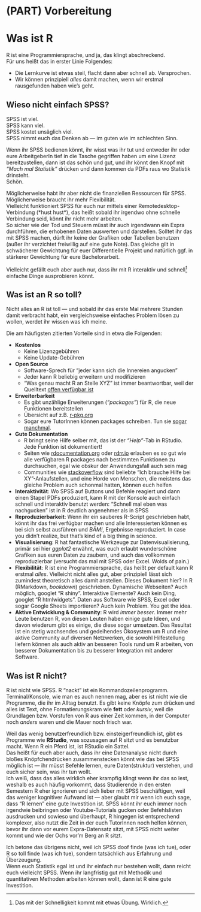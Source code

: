 # (PART) Vorbereitung {-}

# Was ist R

R ist eine Programmiersprache, und ja, das klingt abschreckend.  
Für uns heißt das in erster Linie Folgendes:

- Die Lernkurve ist etwas steil, flacht dann aber schnell ab. Versprochen.
- Wir können prinzipiell _alles_ damit machen, wenn wir erstmal rausgefunden haben wie's geht.

## Wieso nicht einfach SPSS?

SPSS ist viel.  
SPSS kann viel.  
SPSS kostet unsäglich viel.  
SPSS nimmt euch das Denken ab — im guten wie im schlechten Sinn.  

Wenn ihr SPSS bedienen könnt, ihr wisst was ihr tut und entweder ihr oder eure ArbeitgeberIn tief in die Tasche gegriffen haben um eine Lizenz bereitzustellen, dann ist das schön und gut, und ihr könnt den Knopf mit *"Mach mal Statistik"* drücken und dann kommen da PDFs raus wo Statistik drinsteht.  
Schön.

Möglicherweise habt ihr aber nicht die finanziellen Ressourcen für SPSS.  
Möglicherweise braucht ihr mehr Flexibilität.  
Vielleicht funktioniert SPSS für euch nur mittels einer Remotedesktop-Verbindung (\*hust hust\*), das heißt sobald ihr irgendwo ohne schnelle Verbindung seid, könnt ihr nicht mehr arbeiten.  
So sicher wie der Tod und Steuern müsst ihr auch irgendwann ein Expra durchführen, die erhobenen Daten auswerten und darstellen. Solltet ihr das mit SPSS machen, dürft ihr keine der Grafiken oder Tabellen benutzen (außer ihr verzichtet freiwillig auf eine gute Note). Das gleiche gilt in schwächerer Gewichtung für euer Differentielle Projekt und natürlich ggf. in stärkerer Gewichtung für eure Bachelorarbeit.

Vielleicht gefällt euch aber auch nur, dass ihr mit R interaktiv und schnell[^schnell] einfache Dinge ausprobieren könnt. 

## Was ist an R so toll?

Nicht alles an R ist toll — und sobald ihr das erste Mal mehrere Stunden damit verbracht habt, ein vergleichsweise einfaches Problem lösen zu wollen, werdet ihr wissen was ich meine.  

Die am häufigsten zitierten Vorteile sind in etwa die Folgenden:

- **Kostenlos**
    - Keine Lizenzgebühren
    - Keine Update-Gebühren
- **Open Source**
    - Software-Sprech für "jeder kann sich die Innereien angucken"
    - Jeder kann R beliebig erweitern und modifizieren
    - "Was genau macht R an Stelle XYZ" ist immer beantwortbar, weil der Quelltext [offen verfügbar ist](https://github.com/wch/r-source)
- **Erweiterbarkeit**
    - Es gibt unzählige Erweiterungen (*"packages"*) für R, die neue Funktionen bereitstellen
    - Übersicht auf z.B. [r-pkg.org](https://www.r-pkg.org/) 
    - Sogar eure TutorInnen können packages schreiben. Tun sie [sogar manchmal](https://github.com/tadaadata/tadaatoolbox).
- **Gute Dokumentation**
    - R bringt seine Hilfe selber mit, das ist der *"Help"*-Tab in RStudio. Jede Funktion ist dokumentiert!
    - Seiten wie [rdocumentation.org](https://www.rdocumentation.org/) oder [rdrr.io](https://rdrr.io/) erlauben es so gut wie alle verfügbaren R packages nach bestimmten Funktionen zu durchsuchen, egal wie obskur der Anwendungsfall auch sein mag
    - Communities wie [stackoverflow](https://stackoverflow.com/questions/tagged/r) sind beliebte "Ich brauche Hilfe bei XY"-Anlaufstellen, und eine Horde von Menschen, die meistens das gleiche Problem auch schonmal hatten, können euch helfen
- **Interaktivität**: Wo SPSS auf Buttons und Befehle reagiert und dann einen Stapel PDFs produziert, kann R mit der Konsole auch einfach schnell und interaktiv benutzt werden: "Schnell mal eben was nachgucken" ist in R deutlich angenehmer als in SPSS
- **Reproduzierbarkeit**: Wenn ihr ein sauberes R-Script geschrieben habt, könnt ihr das frei verfügbar machen und alle Interessierten können es bei sich selbst ausführen und *BÄM!*, Ergebnisse reproduziert. In case you didn't realize, but that's kind of a big thing in science.
- **Visualisierung**: R hat fantastische Werkzeuge zur Datenvisualisierung, primär sei hier *ggplot2* erwähnt, was euch erlaubt wunderschöne Grafiken aus euren Daten zu zaubern, und auch das vollkommen reproduzierbar (versucht das mal mit SPSS oder Excel. Wolds of pain.)
- **Flexibilität**: R ist eine Programmiersprache, das heißt per default kann R erstmal *alles*. Vielleicht nicht alles gut, aber prinzipiell lässt sich zumindest theoretisch alles damit anstellen. Dieses Dokument hier? In R (RMarkdown, *bookdown*) geschrieben. Dynamische Webseiten? Auch möglich, googlet "R shiny". Interaktive Elemente? Auch kein Ding, googlet "R htmlwidgets". Daten aus Software wie SPSS, Excel oder sogar Google Sheets importieren? Auch kein Problem. You get the idea.
- **Aktive Entwicklung & Community**: R wird *immer besser*. Immer mehr Leute benutzen R, von diesen Leuten haben einige gute Ideen, und davon wiederum gibt es einige, die diese sogar umsetzen. Das Resultat ist ein stetig wachsendes und gedeihendes Ökosystem um R und eine aktive Community auf diversen Netzwerken, die sowohl Hilfestellung liefern können als auch aktiv an besseren Tools rund um R arbeiten, von besserer Dokumentation bis zu besserer Integration mit anderer Software.

## Was ist R **nicht**?

R ist nicht wie SPSS. R "nackt" ist ein Kommandozeilenprogramm. Terminal/Konsole, wie man es auch nennen mag, aber es ist nicht wie die Programme, die ihr im Alltag benutzt. Es gibt keine Knöpfe zum drücken und alles ist Text, ohne Formatierungskram wie **fett** oder *kursiv*, weil die Grundlagen bzw. Vorstufen von R aus einer Zeit kommen, in der Computer noch *anders* waren und die Mauer noch frisch war. 

Weil das wenig benutzerfreundlich bzw. einsteigerfreundlich ist, gibt es Programme wie **RStudio**, was sozusagen auf R sitzt und es benutzbar macht. Wenn R ein Pferd ist, ist RStudio ein Sattel.  
Das heißt für euch aber auch, dass ihr eine Datenanalyse nicht durch bloßes Knöpfchendrücken zusammenstecken könnt wie das bei SPSS möglich ist — ihr müsst Befehle lernen, eure Daten(struktur) verstehen, und euch sicher sein, was ihr tun wollt.  
Ich weiß, dass das alles wirklich eher krampfig klingt wenn ihr das so lest, weshalb es auch häufig vorkommt, dass Studierende in den ersten Semestern R eher ignorieren und sich lieber mit SPSS beschäftigen, weil das weniger kognitiver Aufwand ist — aber glaubt mir wenn ich euch sage, dass "R lernen" eine gute Investition ist. SPSS könnt ihr euch immer noch irgendwie beibringen oder Youtube-Tutorials gucken oder Befehlslisten ausdrucken und sowieso und überhaupt, R hingegen ist entsprechend komplexer, also nutzt die Zeit in der euch TutorInnen noch helfen können, bevor ihr dann vor eurem Expra-Datensatz sitzt, mit SPSS nicht weiter kommt und wie der Ochs vor'm Berg an R sitzt.  

Ich betone das übrigens nicht, weil ich SPSS doof finde (was ich tue), oder R so toll finde (was ich tue), sondern tatsächlich aus Erfahrung und Überzeugung.  
Wenn euch Statistik egal ist und ihr einfach nur bestehen wollt, dann reicht euch vielleicht SPSS. Wenn ihr langfristig gut mit Methodik und quantitativen Methoden arbeiten können wollt, dann ist R eine gute Investition.

<!-- Fußnoten -->
[^schnell]: Das mit der Schnelligkeit kommt mit etwas Übung. Wirklich.
